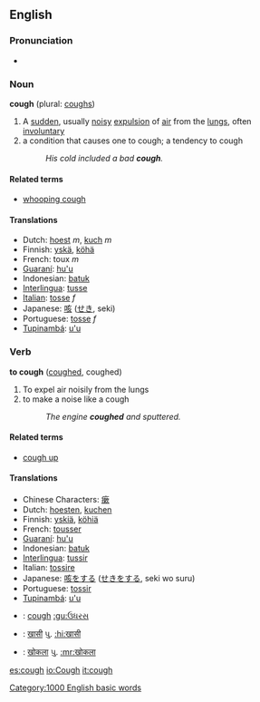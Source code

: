 ==English==
===Pronunciation===
*{{audio|en-us-cough.ogg|Audio (US)}}

===Noun===
'''cough''' (plural: [[coughs]])
#A [[sudden]], usually [[noisy]] [[expulsion]] of [[air]] from the [[lungs]], often [[involuntary]]
#a condition that causes one to cough; a tendency to cough
#:''His cold included a bad '''cough'''.''

==== Related terms ====
*[[whooping cough]]

==== Translations ====
*Dutch: [[hoest]] ''m'', [[kuch]] ''m''
*Finnish: [[yskä]], [[köhä]]
*French: toux ''m''
*[[Guaraní]]: [[hu'u]]
*Indonesian: [[batuk]]
*[[Interlingua]]: [[tusse]]
*[[Italian]]: [[tosse]] ''f''
*Japanese: [[咳]] ([[せき]], seki)
*Portuguese: [[tosse]] ''f''
*[[Tupinambá]]: [[u'u]]

=== Verb ===
'''to cough''' ([[coughed]], coughed)
#To expel air noisily from the lungs
#to make a noise like a cough
#:''The engine '''coughed''' and sputtered.''

==== Related terms ====
*[[cough up]]

==== Translations ====
*Chinese Characters: [[瘶]]
*Dutch: [[hoesten]], [[kuchen]]
*Finnish: [[yskiä]], [[köhiä]]
*French: [[tousser]]
*[[Guaraní]]: [[hu'u]]
*Indonesian: [[batuk]]
*[[Interlingua]]: [[tussir]]
*Italian: [[tossire]]
*Japanese: [[咳]]をする ([[せき]]をする, seki wo suru)
*Portuguese: [[tossir]]
*[[Tupinambá]]: [[u'u]]
* {{gu}} : [[cough]] [[:gu:ઉધરસ]]
* {{hi}} : [[खासी]] પુ. [[:hi:खासी]]
* {{mr}} : [[खोकला]] પુ. [[:mr:खोकला]]
[[Category:1000 English basic words]]

[[es:cough]]
[[io:Cough]]
[[it:cough]]